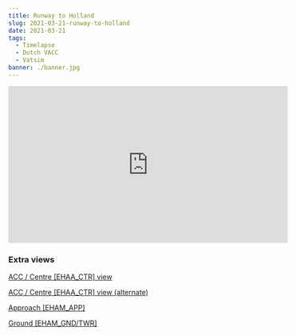 ```yaml
---
title: Runway to Holland
slug: 2021-03-21-runway-to-holland
date: 2021-03-21
tags:
  - Timelapse
  - Dutch VACC
  - Vatsim
banner: ./banner.jpg
---
```


<iframe width="560" height="315" src="https://www.youtube.com/embed/-t4lWg_Hq0o" title="YouTube video player" frameborder="0" allow="accelerometer; autoplay; clipboard-write; encrypted-media; gyroscope; picture-in-picture" allowfullscreen></iframe>

### Extra views
[ACC / Centre [EHAA_CTR] view](https://youtu.be/GBZLPYlEiTs​)

[ACC / Centre [EHAA_CTR] view (alternate)](https://youtu.be/gIdqgLta26o​)

[Approach [EHAM_APP]](https://youtu.be/7PAtwzlACTI​)

[Ground [EHAM_GND/TWR]](https://youtu.be/ltjCI47EFbo​)